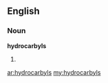 ==English==

===Noun===
'''hydrocarbyls'''

# {{plural of|[[hydrocarbyl]]}}

[[ar:hydrocarbyls]]
[[my:hydrocarbyls]]